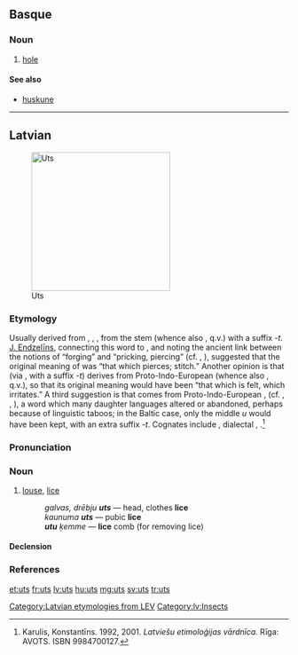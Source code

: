 ==Basque==

===Noun===
{{eu-noun}}

# [[hole]]

====See also====
* [[huskune]]

----

==Latvian==
[[File:Louse (PSF).png|thumb|250px|Uts]]

===Etymology===
Usually derived from {{etyl|ine-pro|lv}} {{recons|wēt-|lang=ine-pro}}, {{recons|wet-|lang=ine-pro}}, {{recons|ut-|lang=ine-pro}}, from the stem {{recons|wē-||to blow|lang=ine-pro}}(whence also {{etyl|la|-}} {{term|vējš||wind|lang=lv}}, q.v.) with a suffix ''-t''. [[w:lv:Jānis Endzelīns|J. Endzelīns]], connecting this word to {{etyl|prg|-}} {{term|wutris||blacksmith|lang=prg}}, and noting the ancient link between the notions of “forging” and “pricking, piercing” (cf. {{etyl|lv|-}} {{term|kalt||to forge|lang=lv}}, {{etyl|ru|-}} {{term|колоть||to pierce|tr=kolót'|lang=ru}}), suggested that the original meaning of {{term|uts|lang=lv}} was “that which pierces; stitch.” Another opinion is that {{term|uts|lang=lv}} (via {{recons|wet-}}, with a suffix ''-t'') derives from Proto-Indo-European {{recons|eu-||to feel|lang=ine-pro}} (whence also {{etyl|la|-}} {{term|just||to feel|lang=lv}}, q.v.), so that its original meaning would have been “that which is felt, which irritates.” A third suggestion is that {{term|uts|lang=lv}} comes from Proto-Indo-European {{recons|lus|lang=ine-pro}}, {{recons|luH||louse|lang=ine-pro}} (cf. {{etyl|lt|-}} {{term|liulė|liũlė|lang=lv}}, {{etyl|de|-}} {{term|Laus|lang=de}}, {{etyl|en|-}} {{term|louse|lang=en}}), a word which many daughter languages altered or abandoned, perhaps because of linguistic taboos; in the Baltic case, only the middle ''u'' would have been kept, with an extra suffix ''-t''. Cognates include {{etyl|lt|-}} {{term|utėlė̃|utėlė|lang=lt}}, dialectal {{term|utė|utė̃|lang=lt}}, {{term|utis|utìs|lang=lt}}.<ref>Karulis, Konstantīns. 1992, 2001. ''Latviešu etimoloģijas vārdnīca.'' Rīga: AVOTS. ISBN 9984700127.</ref>

===Pronunciation===
{{rfp|lang=lv}}

===Noun===
{{lv-noun|f|6th}}

# [[louse]], [[lice]] {{gloss|many [[species]] of [[small]] [[insect]] [[parasite]]s, all in the order ''Phthiraptera''}}
#: ''galvas, drēbju '''uts''''' — head, clothes '''lice'''
#: ''kaunuma '''uts''''' — pubic '''lice'''
#: '''''utu''' ķemme'' — '''lice''' comb (for removing lice)

====Declension====
{{lv-decl-noun|u|s|6th||t|t}}

===References===
<references />

[[Category:Latvian etymologies from LEV]]
[[Category:lv:Insects]]

[[et:uts]]
[[fr:uts]]
[[lv:uts]]
[[hu:uts]]
[[mg:uts]]
[[sv:uts]]
[[tr:uts]]